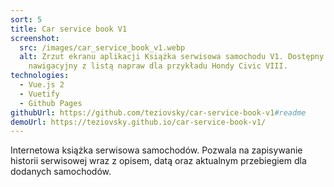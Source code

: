 ```yaml
---
sort: 5
title: Car service book V1
screenshot:
  src: /images/car_service_book_v1.webp
  alt: Zrzut ekranu aplikacji Książka serwisowa samochodu V1. Dostępny jest pulpit
    nawigacyjny z listą napraw dla przykładu Hondy Civic VIII.
technologies:
  - Vue.js 2
  - Vuetify
  - Github Pages
githubUrl: https://github.com/teziovsky/car-service-book-v1#readme
demoUrl: https://teziovsky.github.io/car-service-book-v1/
---
```


Internetowa książka serwisowa samochodów. Pozwala na zapisywanie historii serwisowej wraz z opisem, datą oraz aktualnym przebiegiem dla dodanych samochodów.
